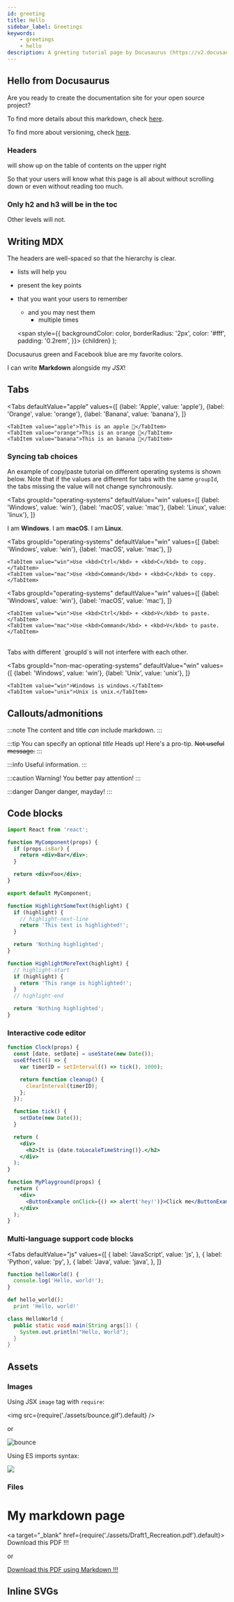 ```yaml
---
id: greeting
title: Hello
sidebar_label: Greetings
keywords:
    - greetings
    - hello
description: A greeting tutorial page by Docusaurus (https://v2.docusaurus.io/docs/markdown-features)
---
```


## Hello from Docusaurus

Are you ready to create the documentation site for your open source project?

To find more details about this markdown, check [here](https://v2.docusaurus.io/docs/markdown-features).

To find more about versioning, check [here](https://v2.docusaurus.io/docs/versioning).

### Headers

will show up on the table of contents on the upper right

So that your users will know what this page is all about without scrolling down or even without reading too much.

### Only h2 and h3 will be in the toc

Other levels will not.

## Writing MDX

The headers are well-spaced so that the hierarchy is clear.

- lists will help you
- present the key points
- that you want your users to remember
  - and you may nest them
    - multiple times

  <span
    style={{
      backgroundColor: color,
      borderRadius: '2px',
      color: '#fff',
      padding: '0.2rem',
    }}>
    {children}
  </span>
);

<Highlight color="#25c2a0">Docusaurus green</Highlight> and <Highlight color="#1877F2">Facebook blue</Highlight> are my favorite colors.

I can write **Markdown** alongside my _JSX_!

## Tabs



<Tabs
    defaultValue="apple"
    values={[
        {label: 'Apple', value: 'apple'},
        {label: 'Orange', value: 'orange'},
        {label: 'Banana', value: 'banana'},
    ]}
>
    <TabItem value="apple">This is an apple 🍎</TabItem>
    <TabItem value="orange">This is an orange 🍊</TabItem>
    <TabItem value="banana">This is an banana 🍌</TabItem>
</Tabs>

### Syncing tab choices

An example of copy/paste tutorial on different operating systems is shown below.
Note that if the values are different for tabs with the same `groupId`, the tabs
missing the value will not change synchronously.


<!-- More values than the next two -->
<Tabs
  groupId="operating-systems"
  defaultValue="win"
  values={[
    {label: 'Windows', value: 'win'},
    {label: 'macOS', value: 'mac'},
    {label: 'Linux', value: 'linux'},
  ]}
>
  <TabItem value="win">I am <b>Windows</b>.</TabItem>
  <TabItem value="mac">I am <b>macOS</b>.</TabItem>
  <TabItem value="linux">I am <b>Linux</b>.</TabItem>
</Tabs>

<Tabs
    groupId="operating-systems"
    defaultValue="win"
    values={[
        {label: 'Windows', value: 'win'},
        {label: 'macOS', value: 'mac'},
    ]}
>
    <TabItem value="win">Use <kbd>Ctrl</kbd> + <kbd>C</kbd> to copy.</TabItem>
    <TabItem value="mac">Use <kbd>Command</kbd> + <kbd>C</kbd> to copy.</TabItem>
</Tabs>

<Tabs
    groupId="operating-systems"
    defaultValue="win"
    values={[
        {label: 'Windows', value: 'win'},
        {label: 'macOS', value: 'mac'},
    ]}
>
    <TabItem value="win">Use <kbd>Ctrl</kbd> + <kbd>V</kbd> to paste.</TabItem>
    <TabItem value="mac">Use <kbd>Command</kbd> + <kbd>V</kbd> to paste.</TabItem>
</Tabs>

<br />
Tabs with different `groupId`s will not interfere with each other.

<!-- Different groupId -->
<Tabs
  groupId="non-mac-operating-systems"
  defaultValue="win"
  values={[
    {label: 'Windows', value: 'win'},
    {label: 'Unix', value: 'unix'},
  ]}
>
    <TabItem value="win">Windows is windows.</TabItem>
    <TabItem value="unix">Unix is unix.</TabItem>
</Tabs>

## Callouts/admonitions

:::note
The content and title *can* include markdown.
:::

:::tip You can specify an optional _title_
Heads up! Here's a pro-tip. ~~Not useful message.~~
:::

:::info
Useful information.
:::

:::caution
Warning! You better pay attention!
:::

:::danger
Danger danger, mayday!
:::

## Code blocks

```jsx {1,4-6,11} title="One simple React JSX example, with highlighting by specifying numbers"
import React from 'react';

function MyComponent(props) {
  if (props.isBar) {
    return <div>Bar</div>;
  }

  return <div>Foo</div>;
}

export default MyComponent;
```

```jsx title="Add highlighting by writing comments in the code"
function HighlightSomeText(highlight) {
  if (highlight) {
    // highlight-next-line
    return 'This text is highlighted!';
  }

  return 'Nothing highlighted';
}

function HighlightMoreText(highlight) {
  // highlight-start
  if (highlight) {
    return 'This range is highlighted!';
  }
  // highlight-end

  return 'Nothing highlighted';
}
```

### Interactive code editor

```jsx live
function Clock(props) {
  const [date, setDate] = useState(new Date());
  useEffect(() => {
    var timerID = setInterval(() => tick(), 1000);

    return function cleanup() {
      clearInterval(timerID);
    };
  });

  function tick() {
    setDate(new Date());
  }

  return (
    <div>
      <h2>It is {date.toLocaleTimeString()}.</h2>
    </div>
  );
}
```

```jsx live
function MyPlayground(props) {
  return (
    <div>
      <ButtonExample onClick={() => alert('hey!')}>Click me</ButtonExample>
    </div>
  );
}
```

### Multi-language support code blocks

<Tabs
  defaultValue="js"
  values={[
    { label: 'JavaScript', value: 'js', },
    { label: 'Python', value: 'py', },
    { label: 'Java', value: 'java', },
  ]}
>
<TabItem value="js">

```js
function helloWorld() {
  console.log('Hello, world!');
}
```

</TabItem>
<TabItem value="py">

```py
def hello_world():
  print 'Hello, world!'
```

</TabItem>
<TabItem value="java">

```java
class HelloWorld {
  public static void main(String args[]) {
    System.out.println("Hello, World");
  }
}
```

</TabItem>
</Tabs>

## Assets

### Images

Using JSX `image` tag with `require`:

<img src={require('./assets/bounce.gif').default} />

or

![bounce](./assets/bounce.gif)

Using ES imports syntax:


<img src={myImageUrl}/>

### Files

# My markdown page

<a
  target="_blank"
  href={require('./assets/Draft1_Recreation.pdf').default}>
  Download this PDF !!!
</a>

or

[Download this PDF using Markdown !!!](./assets/Draft1_Recreation.pdf)

## Inline SVGs


<DocusaurusSvg />